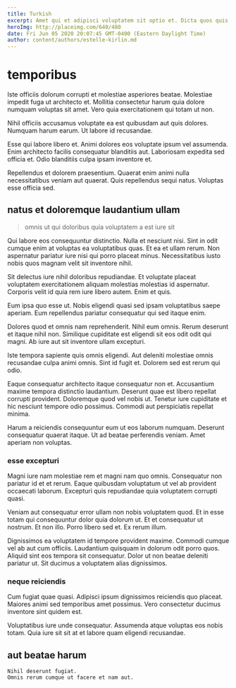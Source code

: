 ```yaml
---
title: Turkish
excerpt: Amet qui et adipisci voluptatem sit optio et. Dicta quos quis culpa at rem totam corporis. Est non et earum possimus aspernatur dignissimos in voluptatem doloremque.
heroImg: http://placeimg.com/640/480
date: Fri Jun 05 2020 20:07:45 GMT-0400 (Eastern Daylight Time)
author: content/authors/estelle-kirlin.md
---
```

# temporibus

Iste officiis dolorum corrupti et molestiae asperiores beatae. Molestiae impedit fuga ut architecto et. Mollitia consectetur harum quia dolore numquam voluptas sit amet. Vero quia exercitationem qui totam ut non.
  
Nihil officiis accusamus voluptate ea est quibusdam aut quis dolores. Numquam harum earum. Ut labore id recusandae.
  
Esse qui labore libero et. Animi dolores eos voluptate ipsum vel assumenda. Enim architecto facilis consequatur blanditiis aut. Laboriosam expedita sed officia et. Odio blanditiis culpa ipsam inventore et.
  
Repellendus et dolorem praesentium. Quaerat enim animi nulla necessitatibus veniam aut quaerat. Quis repellendus sequi natus. Voluptas esse officia sed.

## natus et doloremque laudantium ullam

> omnis ut qui doloribus quia voluptatem a est iure sit

Qui labore eos consequuntur distinctio. Nulla et nesciunt nisi. Sint in odit cumque enim at voluptas ea voluptatibus quas. Et ea et ullam rerum. Non aspernatur pariatur iure nisi qui porro placeat minus. Necessitatibus iusto nobis quos magnam velit sit inventore nihil.
  
Sit delectus iure nihil doloribus repudiandae. Et voluptate placeat voluptatem exercitationem aliquam molestias molestias id aspernatur. Corporis velit id quia rem iure libero autem. Enim et quis.
  
Eum ipsa quo esse ut. Nobis eligendi quasi sed ipsam voluptatibus saepe aperiam. Eum repellendus pariatur consequatur qui sed itaque enim.
  
Dolores quod et omnis nam reprehenderit. Nihil eum omnis. Rerum deserunt et itaque nihil non. Similique cupiditate est eligendi sit eos odit odit qui magni. Ab iure aut sit inventore ullam excepturi.
  
Iste tempora sapiente quis omnis eligendi. Aut deleniti molestiae omnis recusandae culpa animi omnis. Sint id fugit et. Dolorem sed est rerum qui odio.
  
Eaque consequatur architecto itaque consequatur non et. Accusantium maxime tempora distinctio laudantium. Deserunt quae est libero repellat corrupti provident. Doloremque quod vel nobis ut. Tenetur iure cupiditate et hic nesciunt tempore odio possimus. Commodi aut perspiciatis repellat minima.
  
Harum a reiciendis consequuntur eum ut eos laborum numquam. Deserunt consequatur quaerat itaque. Ut ad beatae perferendis veniam. Amet aperiam non voluptas.

### esse excepturi

Magni iure nam molestiae rem et magni nam quo omnis. Consequatur non pariatur id et et rerum. Eaque quibusdam voluptatum ut vel ab provident occaecati laborum. Excepturi quis repudiandae quia voluptatem corrupti quasi.
  
Veniam aut consequatur error ullam non nobis voluptatem quod. Et in esse totam qui consequuntur dolor quia dolorum ut. Et et consequatur ut nostrum. Et non illo. Porro libero sed et. Ex rerum illum.
  
Dignissimos ea voluptatem id tempore provident maxime. Commodi cumque vel ab aut cum officiis. Laudantium quisquam in dolorum odit porro quos. Aliquid sint eos tempora sit consequatur. Dolor ut non beatae deleniti pariatur ut. Sit ducimus a voluptatem alias dignissimos.

### neque reiciendis

Cum fugiat quae quasi. Adipisci ipsum dignissimos reiciendis quo placeat. Maiores animi sed temporibus amet possimus. Vero consectetur ducimus inventore sint quidem est.
  
Voluptatibus iure unde consequatur. Assumenda atque voluptas eos nobis totam. Quia iure sit sit at et labore quam eligendi recusandae.

## aut beatae harum

```text
Nihil deserunt fugiat.
Omnis rerum cumque ut facere et nam aut.
```

